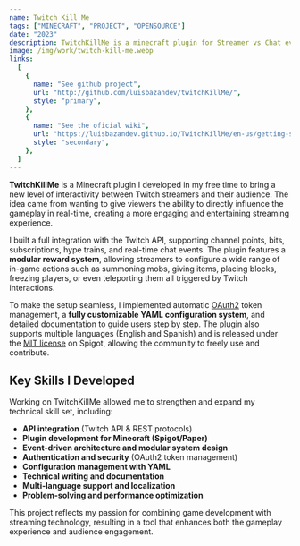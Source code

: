 ```yaml
---
name: Twitch Kill Me
tags: ["MINECRAFT", "PROJECT", "OPENSOURCE"]
date: "2023"
description: TwitchKillMe is a minecraft plugin for Streamer vs Chat event developed to make it easier to do this event
image: /img/work/twitch-kill-me.webp
links:
  [
    {
      name: "See github project",
      url: "http://github.com/luisbazandev/twitchKillMe/",
      style: "primary",
    },
    {
      name: "See the oficial wiki",
      url: "https://luisbazandev.github.io/TwitchKillMe/en-us/getting-started/",
      style: "secondary",
    },
  ]
---
```


**TwitchKillMe** is a Minecraft plugin I developed in my free time to bring a new level of interactivity between Twitch streamers and their audience. The idea came from wanting to give viewers the ability to directly influence the gameplay in real-time, creating a more engaging and entertaining streaming experience.

I built a full integration with the Twitch API, supporting channel points, bits, subscriptions, hype trains, and real-time chat events. The plugin features a **modular reward system**, allowing streamers to configure a wide range of in-game actions such as summoning mobs, giving items, placing blocks, freezing players, or even teleporting them all triggered by Twitch interactions.

To make the setup seamless, I implemented automatic [OAuth2](https://oauth.net/2/) token management, a **fully customizable YAML configuration system**, and detailed documentation to guide users step by step. The plugin also supports multiple languages (English and Spanish) and is released under the [MIT license](https://github.com/luisBazanDev/TwitchKillMe/blob/main/LICENSE) on Spigot, allowing the community to freely use and contribute.

## Key Skills I Developed

Working on TwitchKillMe allowed me to strengthen and expand my technical skill set, including:

- **API integration** (Twitch API & REST protocols)
- **Plugin development for Minecraft (Spigot/Paper)**
- **Event-driven architecture and modular system design**
- **Authentication and security** (OAuth2 token management)
- **Configuration management with YAML**
- **Technical writing and documentation**
- **Multi-language support and localization**
- **Problem-solving and performance optimization**

This project reflects my passion for combining game development with streaming technology, resulting in a tool that enhances both the gameplay experience and audience engagement.
